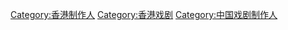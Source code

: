 [[Category:香港制作人|Category:香港制作人]]
[[Category:香港戏剧|Category:香港戏剧]]
[[Category:中国戏剧制作人|Category:中国戏剧制作人]]